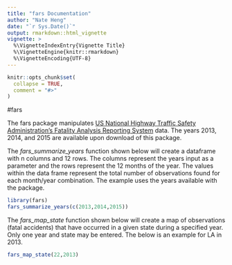 ```yaml
---
title: "fars Documentation"
author: "Nate Heng"
date: "`r Sys.Date()`"
output: rmarkdown::html_vignette
vignette: >
  %\VignetteIndexEntry{Vignette Title}
  %\VignetteEngine{knitr::rmarkdown}
  %\VignetteEncoding{UTF-8}
---
```


```r
knitr::opts_chunk$set(
  collapse = TRUE,
  comment = "#>"
)
```

#fars

The fars package manipulates [US National Highway Traffic Safety Administration's Fatality Analysis Reporting System](https://www.nhtsa.gov/Data/Fatality-Analysis-Reporting-System-(FARS)) data.  The years 2013, 2014, and 2015 are available upon download of this package.

The *fars_summarize_years* function shown below will create a dataframe with n columns and 12 rows.  The columns represent the years input as a parameter and the rows represent the 12 months of the year.  The values within the data frame represent the total number of observations found for each month/year combination.  The example uses the years available with the package.

```r
library(fars)
fars_summarize_years(c(2013,2014,2015))
```

The *fars_map_state* function shown below will create a map of observations (fatal accidents) that have occurred in a given state during a specified year.  Only one year and state may be entered.  The below is an example for LA in 2013.

```r
fars_map_state(22,2013)
```
